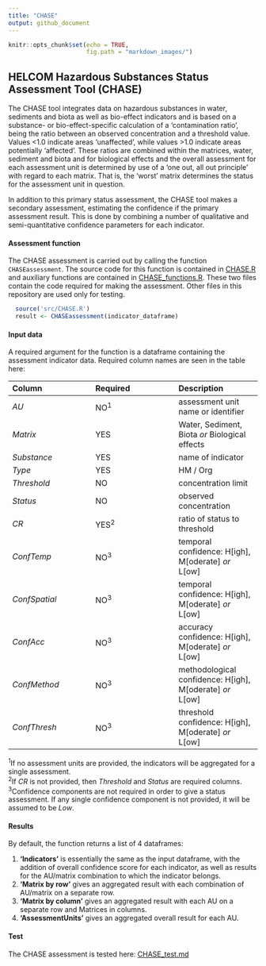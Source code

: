 ```yaml
---
title: "CHASE"
output: github_document
---
```


```r
knitr::opts_chunk$set(echo = TRUE, 
                      fig.path = "markdown_images/")
```

## HELCOM Hazardous Substances Status Assessment Tool (CHASE)

The CHASE tool integrates data on hazardous substances in water, sediments and biota as well as bio-effect indicators and is based on a substance- or bio-effect-specific calculation of a ‘contamination ratio’, being the ratio between an observed concentration and a threshold value. Values <1.0 indicate areas ‘unaffected’, while values >1.0 indicate areas potentially ‘affected’. These ratios are combined within the matrices, water, sediment and biota and for biological effects and the overall assessment for each assessment unit is determined by use of a ‘one out, all out principle’ with regard to each matrix. That is, the 'worst' matrix determines the status for the assessment unit in question.

In addition to this primary status assessment, the CHASE tool makes a secondary assessment, estimating the confidence if the primary assessment result. This is done by combining a number of qualitative and semi-quantitative confidence parameters for each indicator.  

#### Assessment function
The CHASE assessment is carried out by calling the function  `CHASEassessment`. The source code for this function is contained in [CHASE.R](src/CHASE.R) and auxiliary functions are contained in [CHASE_functions.R](src/CHASE_functions.R). These two files contain the code required for making the assessment. Other files in this repository are used only for testing.

```r
  source('src/CHASE.R')
  result <- CHASEassessment(indicator_dataframe)
```

#### Input data

A required argument for the function is a dataframe containing the assessment indicator data. Required column names are seen in the table here:

| Column | Required | Description | 
| :---         |     :---      |     :---      |
| *AU* | NO<sup>1</sup>  | assessment unit name or identifier |
| *Matrix* | YES | Water, Sediment, Biota *or* Biological effects |
| *Substance* | YES | name of indicator |
| *Type* | YES | HM / Org |
| *Threshold* | NO | concentration limit  |
| *Status*    | NO | observed concentration |
| *CR* | YES<sup>2</sup> | ratio of status to threshold |
| *ConfTemp* | NO<sup>3</sup> | temporal confidence: H[igh], M[oderate] *or* L[ow] |
| *ConfSpatial* | NO<sup>3</sup> | temporal confidence: H[igh], M[oderate] *or* L[ow] |
| *ConfAcc* | NO<sup>3</sup> | accuracy confidence:  H[igh], M[oderate] *or* L[ow] |
| *ConfMethod* | NO<sup>3</sup> | methodological confidence:  H[igh], M[oderate] *or* L[ow] |
| *ConfThresh* | NO<sup>3</sup>| threshold confidence: H[igh], M[oderate] *or* L[ow] |

<sup>1</sup>If no assessment units are provided, the indicators will be aggregated for a single assessment.  
<sup>2</sup>If *CR* is not provided, then *Threshold* and *Status* are required columns.   
<sup>3</sup>Confidence components are not required in order to give a status assessment. If any single confidence component is not provided, it will be assumed to be *Low*.   

#### Results

By default, the function returns a list of 4 dataframes:

1. **'Indicators'** is essentially the same as the input dataframe, with the addition of overall confidence score for each indicator, as well as results for the AU/matrix combination to which the indicator belongs.
2. **'Matrix by row'** gives an aggregated result with each combination of AU/matrix on a separate row. 
3. **'Matrix by column'** gives an aggregated result with each AU on a separate row and Matrices in columns.
4. **'AssessmentUnits'** gives an aggregated overall result for each AU.

#### Test

The CHASE assessment is tested here: [CHASE_test.md](CHASE_test.md)

